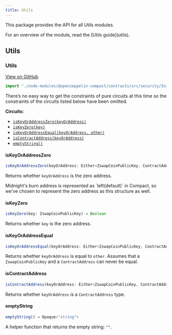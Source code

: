 ```yaml
---
title: Utils
---
```


This package provides the API for all Utils modules.

<Callout>
For an overview of the module, read the [Utils guide](utils).
</Callout>

## Utils

### Utils

[View on GitHub](https://github.com/OpenZeppelin/compact-contracts/blob/main/contracts/src/utils/Utils.compact)

```ts
import "./node-modules/@openzeppelin-compact/contracts/src/security/Initializable";
```

<Callout>
There’s no easy way to get the constraints of pure circuits at this time so the constraints of the circuits listed below have been omitted.
</Callout>

**Circuits:**

- [`isKeyOrAddressZero(keyOrAddress)`](#iskeyoraddresszero)
- [`isKeyZero(key)`](#iskeyzero)
- [`isKeyOrAddressEqual(keyOrAddress, other)`](#iskeyoraddressequal)
- [`isContractAddress(keyOrAddress)`](#iscontractaddress)
- [`emptyString()`](#emptystring)

#### isKeyOrAddressZero

```ts
isKeyOrAddressZero(keyOrAddress: Either<ZswapCoinPublicKey, ContractAddress>) → Boolean
```

Returns whether `keyOrAddress` is the zero address.

<Callout>
Midnight's burn address is represented as `left<ZswapCoinPublicKey, ContractAddress>(default<ZswapCoinPublicKey>)` in Compact, so we've chosen to represent the zero address as this structure as well.
</Callout>

#### isKeyZero

```ts
isKeyZero(key: ZswapCoinPublicKey) → Boolean
```

Returns whether `key` is the zero address.

#### isKeyOrAddressEqual

```ts
isKeyOrAddressEqual(keyOrAddress: Either<ZswapCoinPublicKey, ContractAddress>, other: Either<ZswapCoinPublicKey, ContractAddress>) → Boolean
```

Returns whether `keyOrAddress` is equal to `other`. Assumes that a `ZswapCoinPublicKey` and a `ContractAddress` can never be equal.

#### isContractAddress

```ts
isContractAddress(keyOrAddress: Either<ZswapCoinPublicKey, ContractAddress>) → Boolean
```

Returns whether `keyOrAddress` is a `ContractAddress` type.

#### emptyString

```ts
emptyString() → Opaque<"string">
```

A helper function that returns the empty string: `""`.

